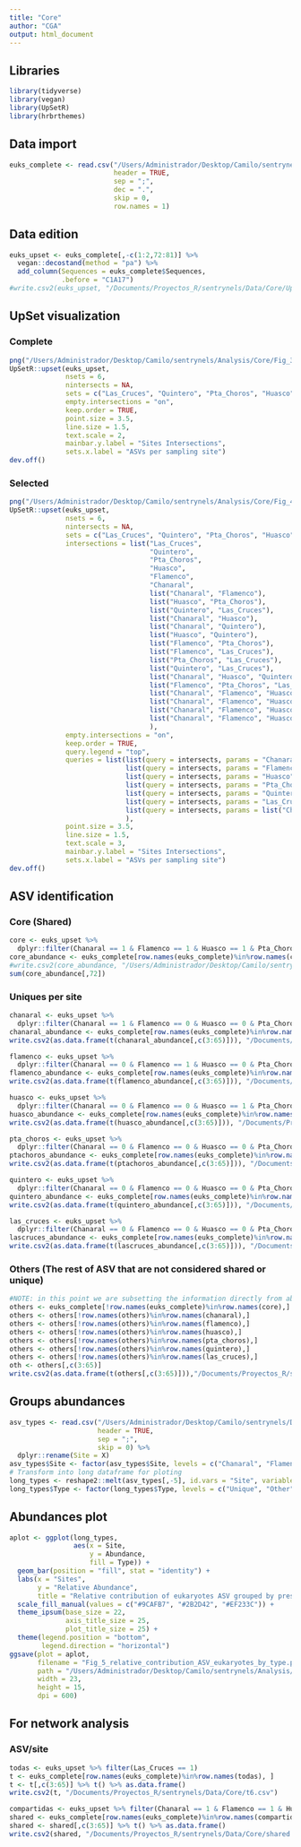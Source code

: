 ```yaml
---
title: "Core"
author: "CGA"
output: html_document
---
```


## Libraries

```r
library(tidyverse)
library(vegan)
library(UpSetR)
library(hrbrthemes)
```

## Data import

```r
euks_complete <- read.csv("/Users/Administrador/Desktop/Camilo/sentrynels/Data/Characterization/Eukaryotes_characterization.csv", 
                          header = TRUE, 
                          sep = ";", 
                          dec = ".", 
                          skip = 0, 
                          row.names = 1)
```

## Data edition

```r
euks_upset <- euks_complete[,-c(1:2,72:81)] %>% 
  vegan::decostand(method = "pa") %>% 
  add_column(Sequences = euks_complete$Sequences, 
             .before = "C1A17")
#write.csv2(euks_upset, "/Documents/Proyectos_R/sentrynels/Data/Core/Upset_formated_eukaryotes_data.csv")
```

## UpSet visualization

### Complete

```r
png("/Users/Administrador/Desktop/Camilo/sentrynels/Analysis/Core/Fig_3_complete_upset_eukaryotes.png", width = 50, height = 23, units = "in", res = 300)
UpSetR::upset(euks_upset, 
              nsets = 6, 
              nintersects = NA, 
              sets = c("Las_Cruces", "Quintero", "Pta_Choros", "Huasco", "Flamenco", "Chanaral"), 
              empty.intersections = "on", 
              keep.order = TRUE, 
              point.size = 3.5, 
              line.size = 1.5, 
              text.scale = 2, 
              mainbar.y.label = "Sites Intersections", 
              sets.x.label = "ASVs per sampling site")
dev.off()
```

### Selected

```r
png("/Users/Administrador/Desktop/Camilo/sentrynels/Analysis/Core/Fig_4_selected_upset_intersections_eukaryotes.png", width = 40, height = 17, units = "in", res = 300)
UpSetR::upset(euks_upset, 
              nsets = 6, 
              nintersects = NA, 
              sets = c("Las_Cruces", "Quintero", "Pta_Choros", "Huasco", "Flamenco", "Chanaral"), 
              intersections = list("Las_Cruces", 
                                   "Quintero", 
                                   "Pta_Choros", 
                                   "Huasco", 
                                   "Flamenco", 
                                   "Chanaral", 
                                   list("Chanaral", "Flamenco"), 
                                   list("Huasco", "Pta_Choros"), 
                                   list("Quintero", "Las_Cruces"),
                                   list("Chanaral", "Huasco"), 
                                   list("Chanaral", "Quintero"), 
                                   list("Huasco", "Quintero"), 
                                   list("Flamenco", "Pta_Choros"),
                                   list("Flamenco", "Las_Cruces"), 
                                   list("Pta_Choros", "Las_Cruces"), 
                                   list("Quintero", "Las_Cruces"), 
                                   list("Chanaral", "Huasco", "Quintero"), 
                                   list("Flamenco", "Pta_Choros", "Las_Cruces"), 
                                   list("Chanaral", "Flamenco", "Huasco", "Pta_Choros"), 
                                   list("Chanaral", "Flamenco", "Huasco", "Pta_Choros", "Quintero"), 
                                   list("Chanaral", "Flamenco", "Huasco", "Pta_Choros", "Las_Cruces"), 
                                   list("Chanaral", "Flamenco", "Huasco", "Pta_Choros", "Quintero", "Las_Cruces")
                                   ), 
              empty.intersections = "on", 
              keep.order = TRUE, 
              query.legend = "top", 
              queries = list(list(query = intersects, params = "Chanaral", color = "#FF8811", active = TRUE, query.name = "Unique Chañaral ASVs"), 
                             list(query = intersects, params = "Flamenco", color = "#F4D06F", active = TRUE, query.name = "Unique Flamenco ASVs"), 
                             list(query = intersects, params = "Huasco", color = "#392F5A", active = TRUE, query.name = "Unique Huasco ASVs"), 
                             list(query = intersects, params = "Pta_Choros", color = "#403286", active = TRUE, query.name = "Unique Punta Choros ASVs"), 
                             list(query = intersects, params = "Quintero", color = "#18E0BD", active = TRUE, query.name = "Unique Quintero ASVs"), 
                             list(query = intersects, params = "Las_Cruces", color = "#80EB9F", active = TRUE, query.name = "Unique Las Cruces ASVs"), 
                             list(query = intersects, params = list("Chanaral", "Flamenco", "Huasco", "Pta_Choros", "Quintero", "Las_Cruces"), color = "#EF233C", active = TRUE, query.name = "Shared ASVs")
                             ), 
              point.size = 3.5, 
              line.size = 1.5, 
              text.scale = 3, 
              mainbar.y.label = "Sites Intersections", 
              sets.x.label = "ASVs per sampling site")
dev.off()
```

## ASV identification

### Core (Shared)

```r
core <- euks_upset %>% 
  dplyr::filter(Chanaral == 1 & Flamenco == 1 & Huasco == 1 & Pta_Choros == 1 & Quintero == 1 & Las_Cruces == 1)
core_abundance <- euks_complete[row.names(euks_complete)%in%row.names(core),]
#write.csv2(core_abundance, "/Users/Administrador/Desktop/Camilo/sentrynels/Data/Core/Eukaryotes_core_asv_abundance.csv")
sum(core_abundance[,72])
```

### Uniques per site

```r
chanaral <- euks_upset %>% 
  dplyr::filter(Chanaral == 1 & Flamenco == 0 & Huasco == 0 & Pta_Choros == 0 & Quintero == 0 & Las_Cruces == 0)
chanaral_abundance <- euks_complete[row.names(euks_complete)%in%row.names(chanaral),]
write.csv2(as.data.frame(t(chanaral_abundance[,c(3:65)])), "/Documents/Proyectos_R/sentrynels/Data/Core/unique_001.csv")

flamenco <- euks_upset %>% 
  dplyr::filter(Chanaral == 0 & Flamenco == 1 & Huasco == 0 & Pta_Choros == 0 & Quintero == 0 & Las_Cruces == 0)
flamenco_abundance <- euks_complete[row.names(euks_complete)%in%row.names(flamenco),]
write.csv2(as.data.frame(t(flamenco_abundance[,c(3:65)])), "/Documents/Proyectos_R/sentrynels/Data/Core/unique_002.csv")

huasco <- euks_upset %>% 
  dplyr::filter(Chanaral == 0 & Flamenco == 0 & Huasco == 1 & Pta_Choros == 0 & Quintero == 0 & Las_Cruces == 0)
huasco_abundance <- euks_complete[row.names(euks_complete)%in%row.names(huasco),]
write.csv2(as.data.frame(t(huasco_abundance[,c(3:65)])), "/Documents/Proyectos_R/sentrynels/Data/Core/unique_003.csv")

pta_choros <- euks_upset %>% 
  dplyr::filter(Chanaral == 0 & Flamenco == 0 & Huasco == 0 & Pta_Choros == 1 & Quintero == 0 & Las_Cruces == 0)
ptachoros_abundance <- euks_complete[row.names(euks_complete)%in%row.names(pta_choros),]
write.csv2(as.data.frame(t(ptachoros_abundance[,c(3:65)])), "/Documents/Proyectos_R/sentrynels/Data/Core/unique_004.csv")

quintero <- euks_upset %>% 
  dplyr::filter(Chanaral == 0 & Flamenco == 0 & Huasco == 0 & Pta_Choros == 0 & Quintero == 1 & Las_Cruces == 0)
quintero_abundance <- euks_complete[row.names(euks_complete)%in%row.names(quintero),]
write.csv2(as.data.frame(t(quintero_abundance[,c(3:65)])), "/Documents/Proyectos_R/sentrynels/Data/Core/unique_005.csv")

las_cruces <- euks_upset %>% 
  dplyr::filter(Chanaral == 0 & Flamenco == 0 & Huasco == 0 & Pta_Choros == 0 & Quintero == 0 & Las_Cruces == 1)
lascruces_abundance <- euks_complete[row.names(euks_complete)%in%row.names(las_cruces),]
write.csv2(as.data.frame(t(lascruces_abundance[,c(3:65)])), "/Documents/Proyectos_R/sentrynels/Data/Core/unique_006.csv")
```

### Others (The rest of ASV that are not considered shared or unique)

```r
#NOTE: in this point we are subsetting the information directly from abundance table
others <- euks_complete[!row.names(euks_complete)%in%row.names(core),]
others <- others[!row.names(others)%in%row.names(chanaral),]
others <- others[!row.names(others)%in%row.names(flamenco),]
others <- others[!row.names(others)%in%row.names(huasco),]
others <- others[!row.names(others)%in%row.names(pta_choros),]
others <- others[!row.names(others)%in%row.names(quintero),]
others <- others[!row.names(others)%in%row.names(las_cruces),]
oth <- others[,c(3:65)]
write.csv2(as.data.frame(t(others[,c(3:65)])),"/Documents/Proyectos_R/sentrynels/Data/Core/others.csv")
```

## Groups abundances

```r
asv_types <- read.csv("/Users/Administrador/Desktop/Camilo/sentrynels/Data/Core/Eukaryotes_ASV_type_abundance.csv", 
                      header = TRUE, 
                      sep = ";", 
                      skip = 0) %>% 
  dplyr::rename(Site = X)
asv_types$Site <- factor(asv_types$Site, levels = c("Chanaral", "Flamenco", "Huasco", "Pta_Choros", "Quintero", "Las_Cruces"))
# Transform into long dataframe for ploting
long_types <- reshape2::melt(asv_types[,-5], id.vars = "Site", variable.name = "Type") %>% dplyr::rename(Abundance = value) # you can use pivot_longer() instead
long_types$Type <- factor(long_types$Type, levels = c("Unique", "Other", "Shared"))
```

## Abundances plot

```r
aplot <- ggplot(long_types, 
                aes(x = Site, 
                    y = Abundance, 
                    fill = Type)) + 
  geom_bar(position = "fill", stat = "identity") + 
  labs(x = "Sites", 
       y = "Relative Abundance", 
       title = "Relative contribution of eukaryotes ASV grouped by presence at sites") + 
  scale_fill_manual(values = c("#9CAFB7", "#2B2D42", "#EF233C")) + 
  theme_ipsum(base_size = 22, 
              axis_title_size = 25, 
              plot_title_size = 25) + 
  theme(legend.position = "bottom", 
        legend.direction = "horizontal")
ggsave(plot = aplot, 
       filename = "Fig_5_relative_contribution_ASV_eukaryotes_by_type.png", 
       path = "/Users/Administrador/Desktop/Camilo/sentrynels/Analysis/Core/", 
       width = 23, 
       height = 15, 
       dpi = 600)
```

## For network analysis

### ASV/site

```r
todas <- euks_upset %>% filter(Las_Cruces == 1)
t <- euks_complete[row.names(euks_complete)%in%row.names(todas), ]
t <- t[,c(3:65)] %>% t() %>% as.data.frame()
write.csv2(t, "/Documents/Proyectos_R/sentrynels/Data/Core/t6.csv")
```

```r
compartidas <- euks_upset %>% filter(Chanaral == 1 & Flamenco == 1 & Huasco == 1 & Pta_Choros == 1 & Quintero == 1 & Las_Cruces == 1)
shared <- euks_complete[row.names(euks_complete)%in%row.names(compartidas),]
shared <- shared[,c(3:65)] %>% t() %>% as.data.frame()
write.csv2(shared, "/Documents/Proyectos_R/sentrynels/Data/Core/shared.csv")
```

